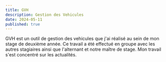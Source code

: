 ```yaml
---
title: GVH
description: Gestion des Vehicules
date: 2024-05-11
published: true
---
```



GVH est un outil de gestion des vehicules que j'ai réalisé au sein de mon stage de deuxième année. Ce travail a été effectué en groupe avec les autres stagiaires ainsi que l'alternant et notre maître de stage. Mon travail s'est concentré sur les actualités.